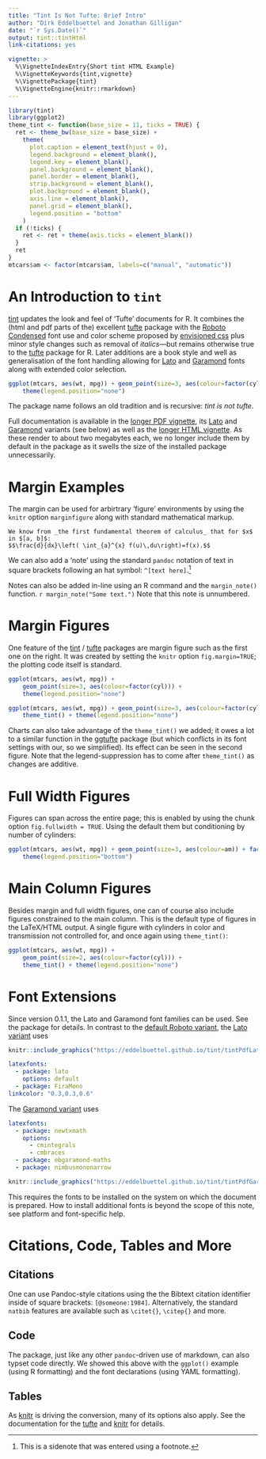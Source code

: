 ```yaml
---
title: "Tint Is Not Tufte: Brief Intro"
author: "Dirk Eddelbuettel and Jonathan Gilligan"
date: "`r Sys.Date()`"
output: tint::tintHtml
link-citations: yes

vignette: >
  %\VignetteIndexEntry{Short tint HTML Example}
  %\VignetteKeywords{tint,vignette}
  %\VignettePackage{tint}
  %\VignetteEngine{knitr::rmarkdown}
---
```


```r
library(tint)
library(ggplot2)
theme_tint <- function(base_size = 11, ticks = TRUE) {
  ret <- theme_bw(base_size = base_size) +
    theme(
      plot.caption = element_text(hjust = 0),
      legend.background = element_blank(),
      legend.key = element_blank(),
      panel.background = element_blank(),
      panel.border = element_blank(),
      strip.background = element_blank(),
      plot.background = element_blank(),
      axis.line = element_blank(),
      panel.grid = element_blank(),
      legend.position = "bottom" 
    )
  if (!ticks) {
    ret <- ret + theme(axis.ticks = element_blank())
  }
  ret
}
mtcars$am <- factor(mtcars$am, labels=c("manual", "automatic"))
```

# An Introduction to `tint`

[tint](http://github.com/eddelbuettel/tint) \citep{cran:tint} updates the look and feel of
'Tufte' documents for R. It combines the (html and pdf parts of the) excellent
[tufte](https://github.com/rstudio/tufte) package \citep{cran:tufte} with the [Roboto
Condensed](https://fonts.google.com/specimen/Roboto+Condensed) font use and color scheme
proposed by [envisioned css](https://github.com/nogginfuel/envisioned-css) plus minor
style changes such as removal of _italics_---but remains otherwise true to the
[tufte](https://github.com/rstudio/tufte) package for R.  Later additions are a book style
and well as generalisation of the font handling allowing for
[Lato](http://www.latofonts.com/lato-free-fonts/) and
[Garamond](https://fonts.adobe.com/fonts/adobe-garamond) fonts along with extended color
selection.

```r
ggplot(mtcars, aes(wt, mpg)) + geom_point(size=3, aes(colour=factor(cyl))) +
    theme(legend.position="none")
```

The package name follows an old tradition and is recursive: _tint is not tufte_.

Full documentation is available in the [longer PDF
vignette](https://eddelbuettel.github.io/tint/tintPDF.pdf), its
[Lato](https://eddelbuettel.github.io/tint/tintPDFLato.pdf) and
[Garamond](https://eddelbuettel.github.io/tint/tintPDFGaramond.pdf) variants (see below)
as well as the [longer HTML vignette](https://eddelbuettel.github.io/tint/tintHTML.html).
As these render to about two megabytes each, we no longer include them by default in the
package as it swells the size of the installed package unnecessarily.

# Margin Examples

The margin can be used for arbirtrary 'figure' environments by using the `knitr` option
`marginfigure` along with standard \LaTeX mathematical markup.

```marginfigure
We know from _the first fundamental theorem of calculus_ that for $x$ in $[a, b]$:
$$\frac{d}{dx}\left( \int_{a}^{x} f(u)\,du\right)=f(x).$$
```

We can also add a 'note' using the standard `pandoc` notation of text in square brackets
following an hat symbol: `^[text here]`.^[This is a sidenote that was entered using a
footnote.]

Notes can also be added in-line using an R command and the `margin_note()` function. 
`r margin_note("Some text.")` Note that this note is unnumbered.

# Margin Figures

One feature of the [tint](http://github.com/eddelbuettel/tint) /
[tufte](https://github.com/rstudio/tufte) packages are margin figure such as the first one
on the right. It was created by setting the `knitr` option `fig.margin=TRUE`; the plotting
code itself is standard.

```r
ggplot(mtcars, aes(wt, mpg)) +
    geom_point(size=3, aes(colour=factor(cyl))) +
    theme(legend.position="none")
```


```r
ggplot(mtcars, aes(wt, mpg)) + geom_point(size=3, aes(colour=factor(cyl))) +
    theme_tint() + theme(legend.position="none")
```

Charts can also take advantage of the `theme_tint()` we added; it owes a lot to a similar
function in the [ggtufte](https://github.com/jrnold/ggtufte) package
\citep{github:ggtufte} (but which conflicts in its font settings with our, so we
simplified). Its effect can be seen in the second figure. Note that the legend-suppression
has to come after `theme_tint()` as changes are additive.



# Full Width Figures

Figures can span across the entire page; this is enabled by using the chunk option
`fig.fullwidth = TRUE`. Using the default them but conditioning by number of cylinders:

```r
ggplot(mtcars, aes(wt, mpg)) + geom_point(size=3, aes(colour=am)) + facet_wrap(~ factor(cyl)) +
    theme(legend.position="bottom")
```

# Main Column Figures

Besides margin and full width figures, one can of course also include figures constrained
to the main column. This is the default type of figures in the LaTeX/HTML output. A single
figure with cylinders in color and transmission not controlled for, and once again using
`theme_tint()`:

```r
ggplot(mtcars, aes(wt, mpg)) +
    geom_point(size=2, aes(colour=factor(cyl))) +
    theme_tint() + theme(legend.position="none")
```

# Font Extensions

Since version 0.1.1, the Lato and Garamond font families can be used.  See the package for
details. In contrast to the [default Roboto
variant](https://eddelbuettel.github.io/tint/tintPDF.pdf), the [Lato
variant](https://eddelbuettel.github.io/tint/tintPDFLato.pdf) uses

```r
knitr::include_graphics("https://eddelbuettel.github.io/tint/tintPdfLatoPage1.png", dpi = NA)
```

```yaml
latexfonts: 
  - package: lato
    options: default
  - package: FiraMono
linkcolor: "0.3,0.3,0.6"
```


The [Garamond variant](https://eddelbuettel.github.io/tint/tintPDFGaramond.pdf) uses

```yaml
latexfonts: 
  - package: newtxmath
    options: 
      - cmintegrals
      - cmbraces
  - package: ebgaramond-maths
  - package: nimbusmononarrow
```

```r
knitr::include_graphics("https://eddelbuettel.github.io/tint/tintPdfGaramondPage1.png", dpi = NA)
```

This requires the fonts to be installed on the system on which the document is
prepared. How to install additional fonts is beyond the scope of this note, see platform
and font-specific help.

# Citations, Code, Tables and More

## Citations

One can use Pandoc-style citations using the the Bibtext citation identifier inside of
square brackets: `[@someone:1984]`. Alternatively, the standard `natbib` features are
available such as `\citet{}`, `\citep{}` and more.

## Code

The package, just like any other `pandoc`-driven use of markdown, can also typset code
directly.  We showed this above with the `ggplot()` example (using R formatting) and the
font declarations (using YAML formatting).

## Tables

As [knitr](https://github.com/yihui/knitr)
\citep{cran:knitr} is driving the conversion, many of its options also apply.  See the
documentation for the [tufte](https://github.com/rstudio/tufte) and
[knitr](https://github.com/yihui/knitr) for details.

